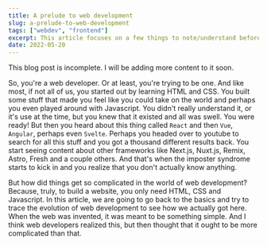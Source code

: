 ```yaml
---
title: A prelude to web development
slug: a-prelude-to-web-development
tags: ["webdev", "frontend"]
excerpt: This article focuses on a few things to note/understand before you dive into the world of web development. Though complex, web development is built on fundamental concepts that are explained in this article
date: 2022-05-20
---
```



<Alert variant="danger">This blog post is incomplete. I will be adding more content to it soon.</Alert>

So, you're a web developer. Or at least, you're trying to be one. And like most, if not all of us, you started out by learning HTML and CSS. You built some stuff that made you feel like you could take on the world and perhaps you even played around with Javascript. You didn't really understand it, or it's use at the time, but you knew that it existed and all was swell. You were ready! But then you heard about this thing called `React` and then `Vue`, `Angular`, perhaps even `Svelte`. Perhaps you headed over to youtube to search for all this stuff and you got a thousand different results back. You start seeing content about other frameworks like Next.js, Nuxt.js, Remix, Astro, Fresh and a couple others. And that's when the imposter syndrome starts to kick in and you realize that you don't actually know anything.

But how did things get so complicated in the world of web development? Because, truly, to build a website, you only need HTML, CSS and Javascript. In this article, we are going to go back to the basics and try to trace the evolution of web development to see how we actually got here. When the web was invented, it was meant to be something simple. And I think web developers realized this, but then thought that it ought to be more complicated than that.
